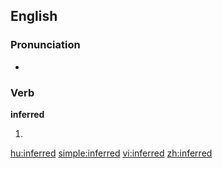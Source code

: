 ==English==

===Pronunciation===
*{{audio|en-us-inferred.ogg|Audio (US)}}

===Verb===
'''inferred'''

# {{past of|[[infer]]}}

[[hu:inferred]]
[[simple:inferred]]
[[vi:inferred]]
[[zh:inferred]]